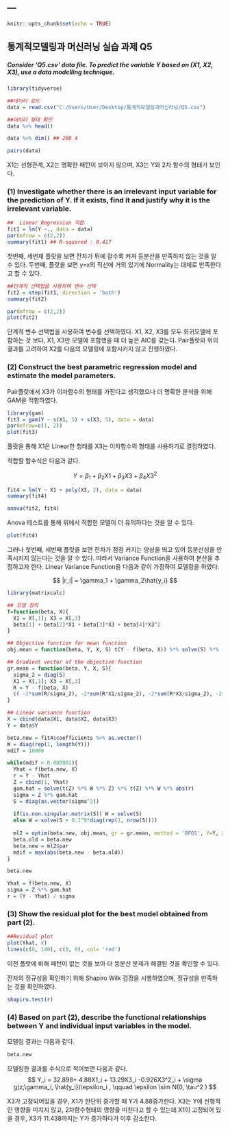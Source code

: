 ---
---

```r
knitr::opts_chunk$set(echo = TRUE)
```

## 통계적모델링과 머신러닝 실습 과제 Q5

##### Consider ‘Q5.csv’ data file. To predict the variable Y based on (X1, X2, X3), use a data modelling technique.


```r
library(tidyverse)

##데이터 로드
data = read.csv("C:/Users/User/Desktop/통계적모델링과머신러닝/Q5.csv")

##데이터 형태 확인
data %>% head()

data %>% dim() ## 200 4

pairs(data) 
```

X1는 선형관계, X2는 명확한 패턴이 보이지 않으며, X3는 Y와 2차 함수의 형태가 보인다.


### (1) Investigate whether there is an irrelevant input variable for the prediction of Y. If it exists, find it and justify why it is the irrelevant variable.

```r
##  Linear Regression 적합
fit1 = lm(Y ~., data = data)
par(mfrow = c(2,2))
summary(fit1) ## R-squared : 0.417


```

첫번째, 세번재 플랏을 보면 잔차가 뒤에 갈수록 커져 등분산을 만족하지 않는 것을 알 수 있다.
두번째, 플랏을 보면 y=x의 직선에 거의 있기에 Normality는 대체로 만족한다고 할 수 있다.


```r
##단계적 선택법을 사용하여 변수 선택
fit2 = step(fit1, direction = 'both')
summary(fit2)

par(mfrow = c(2,2))
plot(fit2) 

```

단계적 변수 선택법을 사용하여 변수를 선택하였다. X1, X2, X3를 모두 회귀모델에 포함하는 것 보다, X1, X3만 모델에 포함했을 때 더 높은 AIC를 갖는다. 
Pair플랏와 위의 결과를 고려하여 X2를 다음의 모델링에 포함시키지 않고 진행하였다.

### (2) Construct the best parametric regression model and estimate the model parameters.

Pair플랏에서 X3가 이차함수의 형태를 가진다고 생각했으나 더 명확한 분석을 위해 GAM을 적합하였다.
```r
library(gam)
fit3 = gam(Y ~ s(X1, 5) + s(X3, 5), data = data)
par(mfrow=c(1, 2))
plot(fit3)

```

플랏을 통해 X1은 Linear한 형태를 X3는 이차함수의 형태를 사용하기로 결정하였다.


적합할 함수식은 다음과 같다.

$$
Y = \beta_1 + \beta_2X1 + \beta_3X3 + \beta_4X3^2
$$

```r
fit4 = lm(Y ~ X1 + poly(X3, 2), data = data)
summary(fit4)
```

```r
anova(fit2, fit4)
```

Anova 테스트를 통해 위에서 적합한 모델이 더 유의하다는 것을 알 수 있다.

```r
plot(fit4)
```

그러나 첫번째, 세번째 플랏을 보면 잔차가 점점 커지는 양상을 띄고 있어 등분산성을 만족시키지 않는다는 것을 알 수 있다.
따라서 Variance Function을 사용하여 분산을 추정하고자 한다.
Linear Variance Function을 다음과 같이 가정하여 모델링을 하였다.

$$
|r_i| = \gamma_1 + \gamma_2\hat{y_i}
$$


```r
library(matrixcalc)

## 모델 정의
f=function(beta, X){
  X1 = X[,1]; X3 = X[,3]
  beta[1] + beta[2]*X1 + beta[3]*X3 + beta[4]*X3^2
}

## Objective function for mean function
obj.mean = function(beta, Y, X, S) t(Y - f(beta, X)) %*% solve(S) %*% (Y - f(beta, X))

## Gradient vector of the objective function
gr.mean = function(beta, Y, X, S){
  sigma_2 = diag(S)
  X1 = X[,1]; X3 = X[,3]
  R = Y - f(beta, X)
  c( -2*sum(R/sigma_2), -2*sum(R*X1/sigma_2), -2*sum(R*X3/sigma_2), -2*sum(R*X3^2/sigma_2))
}

## Linear variance function
X = cbind(data$X1, data$X2, data$X3)
Y = data$Y

beta.new = fit4$coefficients %>% as.vector()
W = diag(rep(1, length(Y)))
mdif = 10000

while(mdif > 0.000001){
  Yhat = f(beta.new, X)
  r = Y - Yhat
  Z = cbind(1, Yhat)
  gam.hat = solve(t(Z) %*% W %*% Z) %*% t(Z) %*% W %*% abs(r)
  sigma = Z %*% gam.hat
  S = diag(as.vector(sigma^2))
  
  if(is.non.singular.matrix(S)) W = solve(S)
  else W = solve(S + 0.1^9*diag(rep(1, nrow(S))))
  
  ml2 = optim(beta.new, obj.mean, gr = gr.mean, method = 'BFGS', Y=Y, X=X, S=S)
  beta.old = beta.new
  beta.new = ml2$par
  mdif = max(abs(beta.new - beta.old))
}

beta.new

Yhat = f(beta.new, X)
sigma = Z %*% gam.hat
r = (Y - Yhat) / sigma
```

### (3) Show the residual plot for the best model obtained from part (2).

```r
##Residual plot
plot(Yhat, r)
lines(c(0, 140), c(0, 0), col= 'red')

```

이전 플랏에 비해 패턴이 없는 것을 보아 더 등분산 문제가 해결된 것을 확인할 수 있다.

잔차의 정규성을 확인하기 위해 Shapiro Wilk 검정을 시행하였으며, 정규성을 만족하는 것을 확인하였다.
```r
shapiro.test(r)
```

### (4) Based on part (2), describe the functional relationships between Y and individual input variables in the model.

모델링 결과는 다음과 같다.
```r
beta.new
```

모델링한 결과를 수식으로 적어보면 다음과 같다.
$$
Y_i = 32.898+ 4.88X1_i + 13.29X3_i -0.926X3^2_i + \sigma g(z;\gamma_i, \hat{y_i})\epsilon_i , \qquad \epsilon \sim N(0, \tau^2 )
$$

X3가 고정되어있을 경우, X1가 한단위 증가할 때 Y가 4.88증가한다.
X3는 Y에 선형적인 영향을 미치지 않고, 2차함수형태의 영향을 미친다고 할 수 있는데
X1이 고정되어 있을 경우, X3가 11.438까지는 Y가 증가하다가 이후 감소한다.

